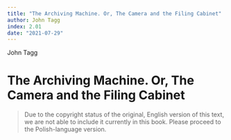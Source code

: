 ```yaml
---
title: "The Archiving Machine. Or, The Camera and the Filing Cabinet"
author: John Tagg
index: 2.01
date: "2021-07-29"
---
```


<Author>John Tagg</Author>

# The Archiving Machine. Or, The Camera and the Filing Cabinet

> Due to the copyright status of the original, English version of this text, we are not able to include it currently in this book. Please proceed to the Polish-language version.
